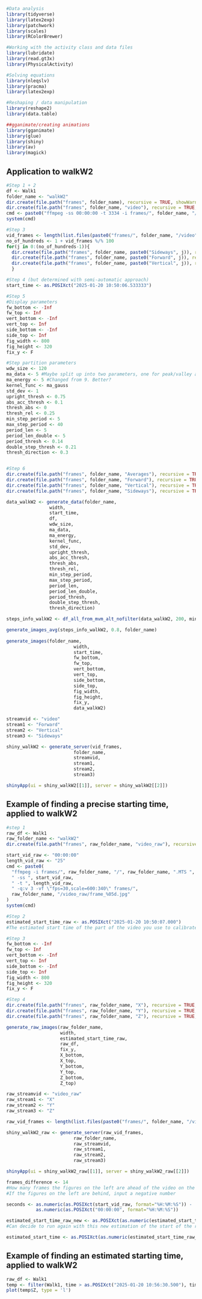 ```r
#Data analysis
library(tidyverse)
library(latex2exp)
library(patchwork)
library(scales)
library(RColorBrewer)

#Working with the activity class and data files
library(lubridate)
library(read.gt3x)
library(PhysicalActivity)

#Solving equations
library(nleqslv)
library(pracma)
library(latex2exp)

#Reshaping / data manipulation
library(reshape2)
library(data.table)

##gganimate/creating animations
library(gganimate)
library(glue)
library(shiny)
library(av)
library(magick)
```

## Application to walkW2

```r
#Step 1 + 2
df <- Walk1
folder_name <- "walkW2"
dir.create(file.path("frames", folder_name), recursive = TRUE, showWarnings = FALSE)
dir.create(file.path("frames", folder_name, "video"), recursive = TRUE, showWarnings = FALSE)
cmd <- paste0("ffmpeg -ss 00:00:00 -t 3334 -i frames/", folder_name, "/", folder_name, ".MTS -q:v 3 -vf \"fps=30,scale=600:340\" frames/", folder_name, "/video/frame_%05d.jpg")
system(cmd)

#Step 3
vid_frames <- length(list.files(paste0("frames/", folder_name, "/video"), pattern = "\\.jpg"))
no_of_hundreds <- 1 + vid_frames %/% 100
for(j in 0:(no_of_hundreds-1)){
  dir.create(file.path("frames", folder_name, paste0("Sideways", j)), recursive = TRUE, showWarnings = FALSE)
  dir.create(file.path("frames", folder_name, paste0("Forward", j)), recursive = TRUE, showWarnings = FALSE)
  dir.create(file.path("frames", folder_name, paste0("Vertical", j)), recursive = TRUE, showWarnings = FALSE)
  }

#Step 4 (but determined with semi-automatic approach)
start_time <- as.POSIXct("2025-01-20 10:50:06.533333")

#Step 5
#Display parameters
fw_bottom <- -Inf
fw_top <- Inf
vert_bottom <- -Inf
vert_top <- Inf
side_bottom <- -Inf
side_top <- Inf
fig_width <- 800
fig_height <- 320
fix_y <- F

#Step partition parameters
wdw_size <- 120
ma_data <- 5 #Maybe split up into two parameters, one for peak/valley and one for analysis
ma_energy <- 5 #Changed from 9. Better?
kernel_func <- ma_gauss 
std_dev <- 1
upright_thresh <- 0.75
abs_acc_thresh <- 0.1 
thresh_abs <- 0
thresh_rel <- 0.25 
min_step_period <- 5
max_step_period <- 40
period_len <- 5 
period_len_double <- 5
period_thresh <- 0.14
double_step_thresh <- 0.21
thresh_direction <- 0.3


#Step 6
dir.create(file.path("frames", folder_name, "Averages"), recursive = TRUE, showWarnings = FALSE)
dir.create(file.path("frames", folder_name, "Forward"), recursive = TRUE, showWarnings = FALSE)
dir.create(file.path("frames", folder_name, "Vertical"), recursive = TRUE, showWarnings = FALSE)
dir.create(file.path("frames", folder_name, "Sideways"), recursive = TRUE, showWarnings = FALSE)

data_walkW2 <- generate_data(folder_name,
                width, 
                start_time, 
                df,
                wdw_size,
                ma_data,
                ma_energy,
                kernel_func,
                std_dev,
                upright_thresh,
                abs_acc_thresh,
                thresh_abs,
                thresh_rel,
                min_step_period,
                max_step_period,
                period_len,
                period_len_double,
                period_thresh,
                double_step_thresh,
                thresh_direction)

steps_info_walkW2 <- df_all_from_mvm_alt_nofilter(data_walkW2, 200, min_square_difference_vert)

generate_images_avg(steps_info_walkW2, 0.8, folder_name)
  
generate_images(folder_name,
                         width, 
                         start_time, 
                         fw_bottom,
                         fw_top,
                         vert_bottom,
                         vert_top,
                         side_bottom,
                         side_top,
                         fig_width,
                         fig_height,
                         fix_y,
                         data_walkW2)

streamvid <- "video"
stream1 <- "Forward"
stream2 <- "Vertical"
stream3 <- "Sideways"

shiny_walkW2 <- generate_server(vid_frames,
                         folder_name,
                         streamvid,
                         stream1,
                         stream2,
                         stream3)

shinyApp(ui = shiny_walkW2[[1]], server = shiny_walkW2[[2]])
```

## Example of finding a precise starting time, applied to walkW2

```r
#step 1
raw_df <- Walk1
raw_folder_name <- "walkW2"
dir.create(file.path("frames", raw_folder_name, "video_raw"), recursive = TRUE, showWarnings = FALSE)

start_vid_raw <- "00:00:00"
length_vid_raw <- "25"
cmd <- paste0(
  "ffmpeg -i frames/", raw_folder_name, "/", raw_folder_name, ".MTS ",
  " -ss ", start_vid_raw, 
  " -t ", length_vid_raw, 
  " -q:v 3 -vf \"fps=30,scale=600:340\" frames/", 
  raw_folder_name, "/video_raw/frame_%05d.jpg"
)
system(cmd)

#Step 2
estimated_start_time_raw <- as.POSIXct("2025-01-20 10:50:07.000")
#The estimated start time of the part of the video you use to calibrate

#Step 3
fw_bottom <- -Inf
fw_top <- Inf
vert_bottom <- -Inf
vert_top <- Inf
side_bottom <- -Inf
side_top <- Inf
fig_width <- 800
fig_height <- 320
fix_y <- F

#Step 4
dir.create(file.path("frames", raw_folder_name, "X"), recursive = TRUE, showWarnings = FALSE)
dir.create(file.path("frames", raw_folder_name, "Y"), recursive = TRUE, showWarnings = FALSE)
dir.create(file.path("frames", raw_folder_name, "Z"), recursive = TRUE, showWarnings = FALSE)

generate_raw_images(raw_folder_name,
                    width,
                    estimated_start_time_raw,
                    raw_df,
                    fix_y,
                    X_bottom,
                    X_top,
                    Y_bottom,
                    Y_top,
                    Z_bottom,
                    Z_top)

raw_streamvid <- "video_raw"
raw_stream1 <- "X"
raw_stream2 <- "Y"
raw_stream3 <- "Z"

raw_vid_frames <- length(list.files(paste0("frames/", folder_name, "/video_raw"), pattern = "\\.jpg"))

shiny_walkW2_raw <- generate_server(raw_vid_frames,
                         raw_folder_name,
                         raw_streamvid,
                         raw_stream1,
                         raw_stream2,
                         raw_stream3)

shinyApp(ui = shiny_walkW2_raw[[1]], server = shiny_walkW2_raw[[2]])
```

```r
frames_difference <- 14
#How many frames the figures on the left are ahead of the video on the right
#If the figures on the left are behind, input a negative number

seconds <- as.numeric(as.POSIXct(start_vid_raw, format="%H:%M:%S")) - 
           as.numeric(as.POSIXct("00:00:00", format="%H:%M:%S"))

estimated_start_time_raw_new <- as.POSIXct(as.numeric(estimated_start_time_raw) - frames_difference/30)
#Can decide to run again with this new estimation of the start of the raw frames

estimated_start_time <- as.POSIXct(as.numeric(estimated_start_time_raw_new) - seconds)
```

## Example of finding an estimated starting time, applied to walkW2

```r
raw_df <- Walk1
temp <- filter(Walk1, time > as.POSIXct("2025-01-20 10:56:30.500"), time <  as.POSIXct("2025-01-20 10:56:40.500"))
plot(temp$Z, type = 'l')
```
